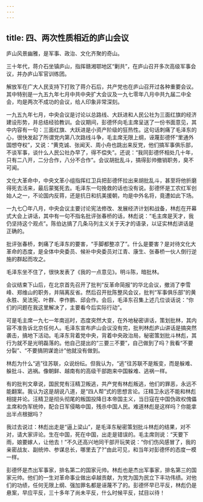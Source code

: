 ```yaml
---
---
---
```

title: 四、两次性质相近的庐山会议
---




庐山风景幽雅，是军事、政治、文化齐聚的奇山。

三十年代，蒋介石坐镇庐山，指挥赣湘鄂地区“剿共”，在庐山召开多次高级军事会议，并办庐山军官训练团。

解放军在广大人民支持下打败了蒋介石后，共产党也在庐山召开过各种重要会议。其中特别是一九五九年七月中共中央扩大会议及一九七零年八月中共九届二中全会，均是两次不成功的会议，给人印象非常深刻。

一九五九年七月，中央会议是讨论以总路线、大跃进和人民公社为三面红旗的经济建设形势，并总结经验教训。会议期间，彭德怀向毛主席呈送了一份书面意见，其中内容有一句：三面红旗、大跃进是小资产阶级的狂热性。这句话刺痛了毛泽东的心，很快发起了所谓党内第八次路线斗争，毛主席无限上纲，诬蔑彭德怀“里通外国想夺权”，又说：“黄克诚、张闻天、周小舟也跳出来反党，他们搞军事俱乐部，不谈军事，谈什么人民公社办早了，得不偿失”。还说：“我同彭德怀相处几十年，只有二八开，二分合作，八分不合作”。会议胡批乱斗，搞得彭帅撤销职务，臭不可闻。

文化大革命中，中央文革小组指挥红卫兵把彭德怀拉出来胡批乱斗，甚至将他折磨得死去活来，最后蒙冤死去。毛泽东一句挽救的话也没有说。彭德怀是工农红军创始人之一，不论国内反蒋，还是抗日和抗美援朝，均是中外名将，竟遭如此下场。

一九七〇年八月，中央会议主要讨论宪法修改、发展经济计划和战备，林彪在开幕式大会上讲话，其中有一句不指名批评张春桥的话，林彪说：“毛主席是天才，我仍坚持这个观点”。陈伯达搞了几条马列主义关于天才的语录，以证实林彪讲话是正确的。

批评张春桥，刺痛了毛泽东的要害，“手脚都整凉了”。什么是要害？是对待文化大革命的态度，是全体中央委员、候补中央委员对江青、康生、张春桥一伙人倒行逆施的群起而攻之。

毛泽东坐不住了，很快发表了《我的一点意见》。明斗陈，暗批林。

会议结束下山后，在北京首先召开了批判“反革命简报”的华北会议，撤消了李雪峰、郑维山的职务，并隔离反省。然后召开批陈整风会议，批判“军事俱乐部”的黄永胜、吴法宪、叶群、李作鹏、邱会作。会后，毛泽东召集上述几位谈话说：“你们的问题在我这里解决了，主要看今后实际行动”。

可是毛主席一九七一年南巡时，态度突然大变，在外地秘密讲话，策划批林，其内容不准告诉北京任何人。毛泽东宣布庐山会议没有完，批判林彪庐山讲话是搞突然袭击，搞地下活动。毛泽东背着党中央，背着中央政治局，秘密策划批斗林彪，其行为就不是光明磊落的。他自己提出的“三要三不要”，自己做到了吗？我看“不要分裂”、“不要搞阴谋诡计”他就没有做到。

林彪为什么“逃”往苏联，众说纷纭。但我认为，“逃”往苏联不是叛变，而是躲难、躲批斗、逃祸。像朝鲜、越南有的高级干部跑来中国躲难、逃祸一样。

有的批判文章说，国民党有汪精卫叛逃，共产党有林彪叛逃，他们的罪恶，永远不能翻案。我认为这是胡说八道，是“四人帮”式的思想言论。汪精卫永远不能和林彪相提并论。汪精卫是彻头彻尾的叛国投降日本帝国主义，当日寇在中国伪政权傀儡主席和伪军统帅，配合日军侵略中国，残杀中国人民。难道林彪是这样吗？你能拿出半点根据吗？

我过去说过：林彪出走是“逼上梁山”，是毛泽东秘密策划批斗林彪的结果，对不对，请大家评论。生在中国，死在中国，出走是错误的。毛主席则说：“天要下雨，娘要嫁人，让他去！”不久还高兴地同干部开玩笑说：“你们伤风感冒了，我的亲密战友、副统帅、参谋总长，哪里去了?”由此可见，和当年对彭德怀的态度一模一样。

彭德怀是杰出军事家，排名第二的国家元帅。林彪也是杰出军事家，排名第三的国家元帅。他们的一生对革命事业做出卓越贡献，为党为国为民立下丰功伟绩。对他们的功绩，任何无限上纲、强加罪名都是诬蔑不了的。彭德怀早已平反，林彪仍是悬案，早应平反，三十多年了尚未平反，什么时候平反，拭目以待！